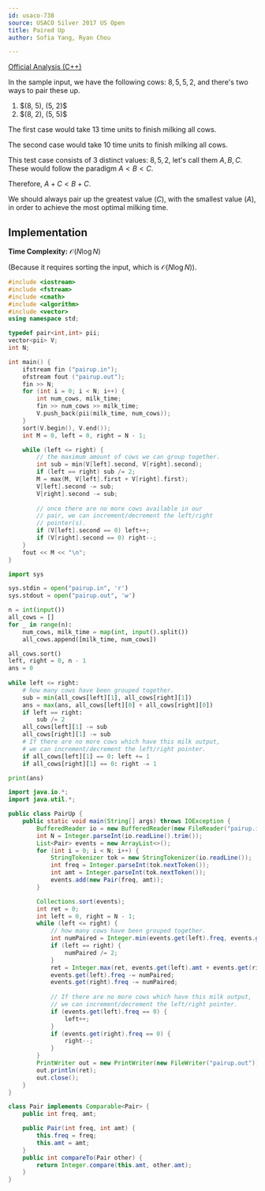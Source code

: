 ```yaml
---
id: usaco-738
source: USACO Silver 2017 US Open
title: Paired Up
author: Sofia Yang, Ryan Chou

---
```


[Official Analysis (C++)](http://www.usaco.org/current/data/sol_pairup_silver_open17.html)

In the sample input, we have the following cows:
$8, 5, 5, 2$, and there's two ways to pair these up.
<ol>
<li>$(8, 5), (5, 2)$</li>
<li>$(8, 2), (5, 5)$</li>
</ol>

The first case would take $13$ time units to finish milking all cows.

The second case would take $10$ time units to finish milking all cows.

This test case consists of 3 distinct values: $8, 5, 2$, let's call them $A, B, C$. These would follow the paradigm $A < B < C$.

Therefore, $A+C < B + C$.

We should always pair up the greatest value ($C$), with the smallest value ($A$), in order to achieve the most optimal milking time.

## Implementation
**Time Complexity:** $\mathcal{O}(N\log N)$

(Because it requires sorting the input, which is $\mathcal{O}(N\log N)$). 


<LanguageSection>
<CPPSection>

```cpp
#include <iostream>
#include <fstream>
#include <cmath>
#include <algorithm>
#include <vector>
using namespace std;

typedef pair<int,int> pii;
vector<pii> V;
int N;

int main() {
	ifstream fin ("pairup.in");
	ofstream fout ("pairup.out");
	fin >> N;
	for (int i = 0; i < N; i++) {
		int num_cows, milk_time;
		fin >> num_cows >> milk_time;
		V.push_back(pii(milk_time, num_cows));
	}
	sort(V.begin(), V.end());
	int M = 0, left = 0, right = N - 1;

	while (left <= right) {
		// the maximum amount of cows we can group together.
		int sub = min(V[left].second, V[right].second);
		if (left == right) sub /= 2;
		M = max(M, V[left].first + V[right].first);
		V[left].second -= sub;
		V[right].second -= sub;
		
		// once there are no more cows available in our 
		// pair, we can increment/decrement the left/right
		// pointer(s).
		if (V[left].second == 0) left++;
		if (V[right].second == 0) right--;
	}
	fout << M << "\n";
}
```  
</CPPSection>
<PySection>
	
```py
import sys

sys.stdin = open("pairup.in", 'r')
sys.stdout = open("pairup.out", 'w')

n = int(input())
all_cows = []
for _ in range(n):
	num_cows, milk_time = map(int, input().split())
	all_cows.append([milk_time, num_cows])

all_cows.sort()
left, right = 0, n - 1
ans = 0
	
while left <= right:
	# how many cows have been grouped together.
	sub = min(all_cows[left][1], all_cows[right][1])
	ans = max(ans, all_cows[left][0] + all_cows[right][0])
	if left == right:
		sub /= 2
	all_cows[left][1] -= sub
	all_cows[right][1] -= sub
	# If there are no more cows which have this milk output,
	# we can increment/decrement the left/right pointer.
	if all_cows[left][1] == 0: left += 1
	if all_cows[right][1] == 0: right -= 1

print(ans)
```
</PySection>
<JavaSection>


``` java
import java.io.*;
import java.util.*;

public class PairUp {
	public static void main(String[] args) throws IOException {
		BufferedReader io = new BufferedReader(new FileReader("pairup.in"));
		int N = Integer.parseInt(io.readLine().trim());
		List<Pair> events = new ArrayList<>();
		for (int i = 0; i < N; i++) {
			StringTokenizer tok = new StringTokenizer(io.readLine());
			int freq = Integer.parseInt(tok.nextToken());
			int amt = Integer.parseInt(tok.nextToken());
			events.add(new Pair(freq, amt));
		}

		Collections.sort(events);
		int ret = 0;
		int left = 0, right = N - 1;
		while (left <= right) {
			// how many cows have been grouped together.
			int numPaired = Integer.min(events.get(left).freq, events.get(right).freq);
			if (left == right) {
				numPaired /= 2;
			}
			ret = Integer.max(ret, events.get(left).amt + events.get(right).amt);
			events.get(left).freq -= numPaired;
			events.get(right).freq -= numPaired;
			
			// If there are no more cows which have this milk output,
			// we can increment/decrement the left/right pointer.
			if (events.get(left).freq == 0) {
				left++;
			}
			if (events.get(right).freq == 0) {
				right--;
			}
		}
		PrintWriter out = new PrintWriter(new FileWriter("pairup.out"));
		out.println(ret);
		out.close();
	}
}

class Pair implements Comparable<Pair> {
	public int freq, amt;

	public Pair(int freq, int amt) {
		this.freq = freq;
		this.amt = amt;
	}
	public int compareTo(Pair other) {
		return Integer.compare(this.amt, other.amt);
	}
}
```

</JavaSection>

</LanguageSection>
